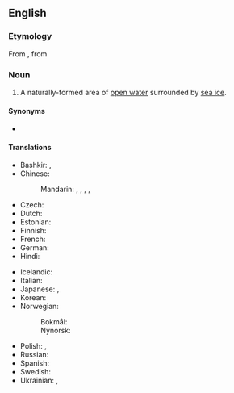 ==English==
{{wikipedia}}

===Etymology===
From {{etyl|ru|en}} {{m|ru|полынья́||ice hole}}, from {{m|ru|по́лый||hollow}}

===Noun===
{{en-noun}}

# {{lb|en|hydrology}} A naturally-formed area of [[open water]] surrounded by [[sea ice]].

====Synonyms====
* {{l|en|glade}}

====Translations====
{{trans-top|an area of open water surrounded by sea ice}}
* Bashkir: {{t|ba|йылыу|sc=Cyrl}}, {{t|ba|ҡаран|sc=Cyrl}}
* Chinese:
*: Mandarin: {{t|cmn|冰湖|tr=bīnghú}}, {{t|cmn|冰沼湖|tr=bīngzhǎohú}}, {{t+|cmn|冰窟窿|tr=bīngkūlong}}, {{t|cmn|冰穴|tr=bīngxué}}, {{t+|cmn|冰洞|tr=bīngdòng}}
* Czech: {{t|cs|polynie|f}}
* Dutch: {{t+|nl|wakvlakte}}
* Estonian: {{t+|et|lahvandus}}
* Finnish: {{t-needed|fi}}
* French: {{t+|fr|polynia|m}}
* German: {{t|de|Polynja|f}}
* Hindi: {{t|hi|पॉलीन्या}}
{{trans-mid}}
* Icelandic: {{t+|is|vök|f}}
* Italian: {{t|it|polynja|f}}
* Japanese: {{t|ja|ポリニヤ|tr=poriniya}}, {{t|ja|氷湖|tr=ひょうこ, hyōko}}
* Korean: {{t|ko|빙호}}
* Norwegian:
*: Bokmål: {{t+|nb|polynja|m}}
*: Nynorsk: {{t|nn|polynja|m}}
* Polish: {{t|pl|połynia|f}}, {{t|pl|płoń|f}}
* Russian: {{t+|ru|полынья́}}
* Spanish: {{t|es|polinia|f}}
* Swedish: {{t|sv|polynja}}
* Ukrainian: {{t|uk|ополо́нка|f}}, {{t|uk|поло́нка|f}}
{{trans-bottom}}